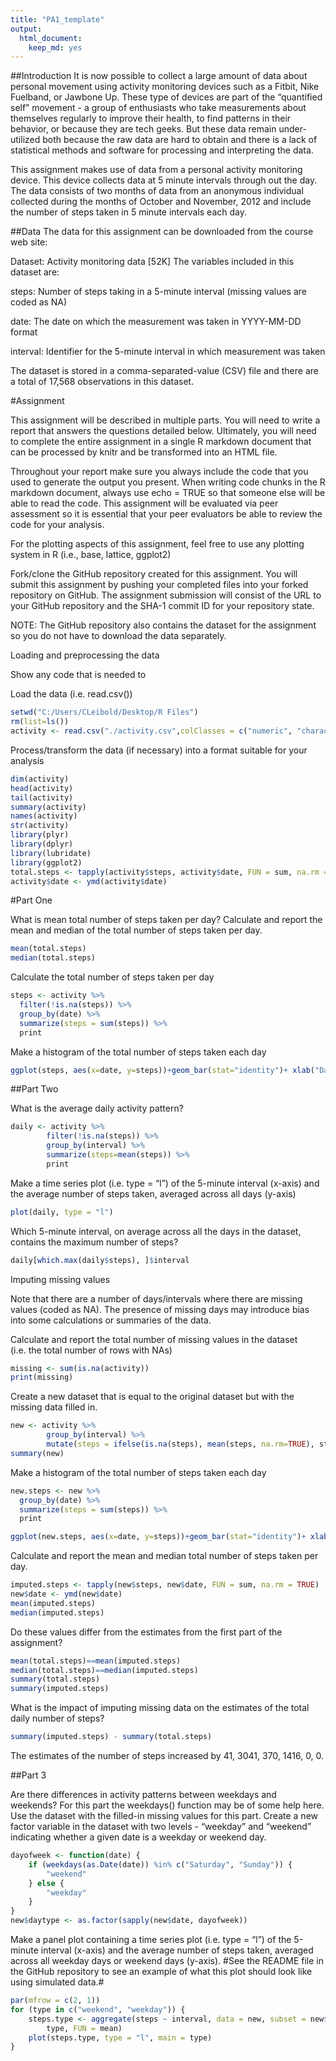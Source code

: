 ```yaml
---
title: "PA1_template"
output: 
  html_document: 
    keep_md: yes
---
```


##Introduction
It is now possible to collect a large amount of data about personal movement using activity monitoring devices such as a Fitbit, Nike Fuelband, or Jawbone Up. These type of devices are part of the "quantified self" movement - a group of enthusiasts who take measurements about themselves regularly to improve their health, to find patterns in their behavior, or because they are tech geeks. But these data remain under-utilized both because the raw data are hard to obtain and there is a lack of statistical methods and software for processing and interpreting the data.

This assignment makes use of data from a personal activity monitoring device. This device collects data at 5 minute intervals through out the day. The data consists of two months of data from an anonymous individual collected during the months of October and November, 2012 and include the number of steps taken in 5 minute intervals each day.

##Data
The data for this assignment can be downloaded from the course web site:

Dataset: Activity monitoring data [52K] The variables included in this dataset are:

steps: Number of steps taking in a 5-minute interval (missing values are coded as NA)

date: The date on which the measurement was taken in YYYY-MM-DD format

interval: Identifier for the 5-minute interval in which measurement was taken

The dataset is stored in a comma-separated-value (CSV) file and there are a total of 17,568 observations in this dataset.

#Assignment

This assignment will be described in multiple parts. You will need to write a report that answers the questions detailed below. Ultimately, you will need to complete the entire assignment in a single R markdown document that can be processed by knitr and be transformed into an HTML file.

Throughout your report make sure you always include the code that you used to generate the output you present. When writing code chunks in the R markdown document, always use echo = TRUE so that someone else will be able to read the code. This assignment will be evaluated via peer assessment so it is essential that your peer evaluators be able to review the code for your analysis.

For the plotting aspects of this assignment, feel free to use any plotting system in R (i.e., base, lattice, ggplot2)

Fork/clone the GitHub repository created for this assignment. You will submit this assignment by pushing your completed files into your forked repository on GitHub. The assignment submission will consist of the URL to your GitHub repository and the SHA-1 commit ID for your repository state.

NOTE: The GitHub repository also contains the dataset for the assignment so you do not have to download the data separately.

Loading and preprocessing the data

Show any code that is needed to

Load the data (i.e. read.csv())

```r
setwd("C:/Users/CLeibold/Desktop/R Files")
rm(list=ls())
activity <- read.csv("./activity.csv",colClasses = c("numeric", "character","integer"))
```

Process/transform the data (if necessary) into a format suitable for your analysis
```r
dim(activity)
head(activity)
tail(activity)
summary(activity)
names(activity)
str(activity)
library(plyr)
library(dplyr)
library(lubridate)
library(ggplot2)
total.steps <- tapply(activity$steps, activity$date, FUN = sum, na.rm = TRUE)
activity$date <- ymd(activity$date)
```

#Part One

What is mean total number of steps taken per day? Calculate and report the mean and median of the total number of steps taken per day.

```r
mean(total.steps)
median(total.steps)
```

Calculate the total number of steps taken per day

```r
steps <- activity %>%
  filter(!is.na(steps)) %>%
  group_by(date) %>%
  summarize(steps = sum(steps)) %>%
  print
```

Make a histogram of the total number of steps taken each day

```r
ggplot(steps, aes(x=date, y=steps))+geom_bar(stat="identity")+ xlab("Dates")+ ylab("Steps")+ labs(title= "Total Number of Steps Per Day")
```

##Part Two

What is the average daily activity pattern?

```r
daily <- activity %>%
        filter(!is.na(steps)) %>%
        group_by(interval) %>%
        summarize(steps=mean(steps)) %>%
        print
```

Make a time series plot (i.e. type = "l") of the 5-minute interval (x-axis) and the average number of steps taken, averaged across all days (y-axis)

```r
plot(daily, type = "l")
```

Which 5-minute interval, on average across all the days in the dataset, contains the maximum number of steps?

```r
daily[which.max(daily$steps), ]$interval
```

Imputing missing values

Note that there are a number of days/intervals where there are missing values (coded as NA). The presence of missing days may introduce bias into some calculations or summaries of the data.

Calculate and report the total number of missing values in the dataset (i.e. the total number of rows with NAs)

```r
missing <- sum(is.na(activity))
print(missing)
```

Create a new dataset that is equal to the original dataset but with the missing data filled in.

```r
new <- activity %>%
        group_by(interval) %>%
        mutate(steps = ifelse(is.na(steps), mean(steps, na.rm=TRUE), steps))
summary(new)
```

Make a histogram of the total number of steps taken each day

```r
new.steps <- new %>%
  group_by(date) %>%
  summarize(steps = sum(steps)) %>%
  print 

ggplot(new.steps, aes(x=date, y=steps))+geom_bar(stat="identity")+ xlab("Dates")+ ylab("Imputed Steps")+ labs(title= "Total numbers of Steps per day (missing data imputed)")
```

Calculate and report the mean and median total number of steps taken per day.

```r
imputed.steps <- tapply(new$steps, new$date, FUN = sum, na.rm = TRUE)
new$date <- ymd(new$date)
mean(imputed.steps)
median(imputed.steps)
```

Do these values differ from the estimates from the first part of the assignment?

```r
mean(total.steps)==mean(imputed.steps)
median(total.steps)==median(imputed.steps)
summary(total.steps)
summary(imputed.steps)
```

What is the impact of imputing missing data on the estimates of the total daily number of steps?

```r
summary(imputed.steps) - summary(total.steps)
```

The estimates of the number of steps increased by 41, 3041, 370, 1416, 0, 0.

##Part 3

Are there differences in activity patterns between weekdays and weekends? For this part the weekdays() function may be of some help here. Use the dataset with the filled-in missing values for this part. Create a new factor variable in the dataset with two levels - "weekday" and "weekend" indicating whether a given date is a weekday or weekend day.

```r
dayofweek <- function(date) {
    if (weekdays(as.Date(date)) %in% c("Saturday", "Sunday")) {
        "weekend"
    } else {
        "weekday"
    }
}
new$daytype <- as.factor(sapply(new$date, dayofweek))
```

Make a panel plot containing a time series plot (i.e. type = "l") of the 5-minute interval (x-axis) and the average number of steps taken, averaged across all weekday days or weekend days (y-axis). #See the README file in the GitHub repository to see an example of what this plot should look like using simulated data.#

```r
par(mfrow = c(2, 1))
for (type in c("weekend", "weekday")) {
    steps.type <- aggregate(steps ~ interval, data = new, subset = new$daytype == 
        type, FUN = mean)
    plot(steps.type, type = "l", main = type)
}
```





